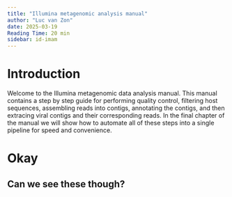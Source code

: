 ```yaml
---
title: "Illumina metagenomic analysis manual"
author: "Luc van Zon"
date: 2025-03-19
Reading Time: 20 min
sidebar: id-imam
---
```


# Introduction {.unnumbered}

Welcome to the Illumina metagenomic data analysis manual. This manual contains a step by step guide for performing quality control, filtering host sequences, assembling reads into contigs, annotating the contigs, and then extracing viral contigs and their corresponding reads. In the final chapter of the manual we will show how to automate all of these steps into a single pipeline for speed and convenience. 

# Okay

## Can we see these though?
